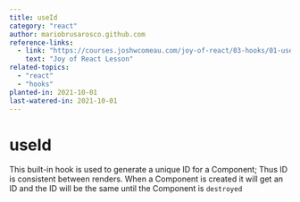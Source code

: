 ```yaml
---
title: useId
category: "react"
author: mariobrusarosco.github.com
reference-links:
  - link: "https://courses.joshwcomeau.com/joy-of-react/03-hooks/01-use-id"
    text: "Joy of React Lesson"
related-topics:
  - "react"
  - "hooks"
planted-in: 2021-10-01
last-watered-in: 2021-10-01
---
```


# useId

This built-in hook is used to generate a unique ID for a Component; Thus ID is consistent between renders. When a Component is created it will get an ID and the ID will be the same until the Component is `destroyed`
